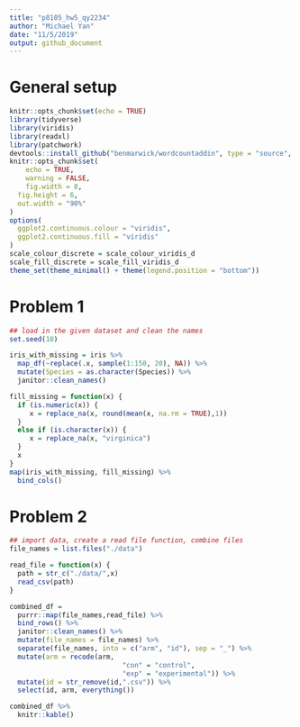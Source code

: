 ```yaml
---
title: "p8105_hw5_qy2234"
author: "Michael Yan"
date: "11/5/2019"
output: github_document
---
```

# General setup
```r
knitr::opts_chunk$set(echo = TRUE)
library(tidyverse)
library(viridis)
library(readxl)
library(patchwork)
devtools::install_github("benmarwick/wordcountaddin", type = "source", dependencies = TRUE)
knitr::opts_chunk$set(
	echo = TRUE,
	warning = FALSE,
	fig.width = 8, 
  fig.height = 6,
  out.width = "90%"
)
options(
  ggplot2.continuous.colour = "viridis",
  ggplot2.continuous.fill = "viridis"
)
scale_colour_discrete = scale_colour_viridis_d
scale_fill_discrete = scale_fill_viridis_d
theme_set(theme_minimal() + theme(legend.position = "bottom"))
```

# Problem 1
```r
## load in the given dataset and clean the names
set.seed(10)

iris_with_missing = iris %>% 
  map_df(~replace(.x, sample(1:150, 20), NA)) %>%
  mutate(Species = as.character(Species)) %>% 
  janitor::clean_names()
```

```r
fill_missing = function(x) {
  if (is.numeric(x)) {
     x = replace_na(x, round(mean(x, na.rm = TRUE),1))
  }
  else if (is.character(x)) {
     x = replace_na(x, "virginica")
  }
  x
}
map(iris_with_missing, fill_missing) %>% 
  bind_cols()
```

# Problem 2
```r
## import data, create a read file function, combine files
file_names = list.files("./data")

read_file = function(x) {
  path = str_c("./data/",x)
  read_csv(path)
}

combined_df = 
  purrr::map(file_names,read_file) %>%
  bind_rows() %>% 
  janitor::clean_names() %>%
  mutate(file_names = file_names) %>% 
  separate(file_names, into = c("arm", "id"), sep = "_") %>% 
  mutate(arm = recode(arm, 
                            "con" = "control", 
                            "exp" = "experimental")) %>%
  mutate(id = str_remove(id,".csv")) %>% 
  select(id, arm, everything())

combined_df %>%
  knitr::kable()
```